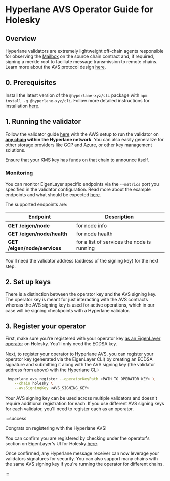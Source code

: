 # Hyperlane AVS Operator Guide for Holesky

## Overview

Hyperlane validators are extremely lightweight off-chain agents responsible for observing the [Mailbox](../protocol/mailbox.mdx) on the source chain contract and, if required, signing a merkle root to faciliate message transmission to remote chains. Learn more about the AVS protocol design [here](../protocol/eigenlayer-avs.mdx).


## 0. Prerequisites

Install the latest version of the `@hyperlane-xyz/cli` package with `npm install -g @hyperlane-xyz/cli`. Follow more detailed instructions for installation [here](https://docs.hyperlane.xyz/docs/reference/cli).

## 1. Running the validator

Follow the validator guide [here](../operate/validators/run-validators.mdx) with the AWS setup to run the validator on **[any chain](https://github.com/hyperlane-xyz/hyperlane-registry/tree/main/chains) within the Hyperlane network**. You can also easily generalize for other storage providers like [GCP](https://github.com/hyperlane-xyz/hyperlane-monorepo/pull/3156) and Azure, or other key management solutions.

Ensure that your KMS key has funds on that chain to announce itself.

### Monitoring

You can monitor EigenLayer specific endpoints via the `--metrics` port you specified in the validator configuration. Read more about the example endpoints and what should be expected [here](https://docs.eigenlayer.xyz/eigenlayer/avs-guides/spec/api/).

The supported endpoints are:

| Endpoint                     | Description                                |
| ---------------------------- | ------------------------------------------ |
| **GET /eigen/node**          | for node info                              |
| **GET /eigen/node/health**   | for node health                            |
| **GET /eigen/node/services** | for a list of services the node is running |

You'll need the validator address (address of the signing key) for the next step.

## 2. Set up keys

There is a distinction between the operator key and the AVS signing key. The operator key is meant for just interacting with the AVS contracts whereas the AVS signing key is used for active operations, which in our case will be signing checkpoints with a Hyperlane validator.

## 3. Register your operator

First, make sure you're registered with your operator key [as an EigenLayer operator](https://docs.eigenlayer.xyz/eigenlayer/operator-guides/operator-installation#operator-configuration-and-registration) on Holesky. You'll only need the ECDSA key.

Next, to register your operator to Hyperlane AVS, you can register your operator key (generated via the EigenLayer CLI) by creating an ECDSA signature and submitting it along with the AVS signing key (the validator address from above) with the Hyperlane CLI:

```bash
 hyperlane avs register --operatorKeyPath <PATH_TO_OPERATOR_KEY> \
    --chain holesky \
    --avsSigningKey <AVS_SIGNING_KEY>
```

Your AVS signing key can be used across multiple validators and doesn't require additional registration for each. If you use different AVS signing keys for each validator, you'll need to register each as an operator.

:::success

Congrats on registering with the Hyperlane AVS!

You can confirm you are registered by checking under the operator's section on EigenLayer's UI for Holesky [here](https://holesky.eigenlayer.xyz/avs/0xc76e477437065093d353b7d56c81ff54d167b0ab). 

Once confirmed, any Hyperlane message receiver can now leverage your validators signatures for security. You can also support many chains with the same AVS signing key if you're running the operator for different chains.

:::
